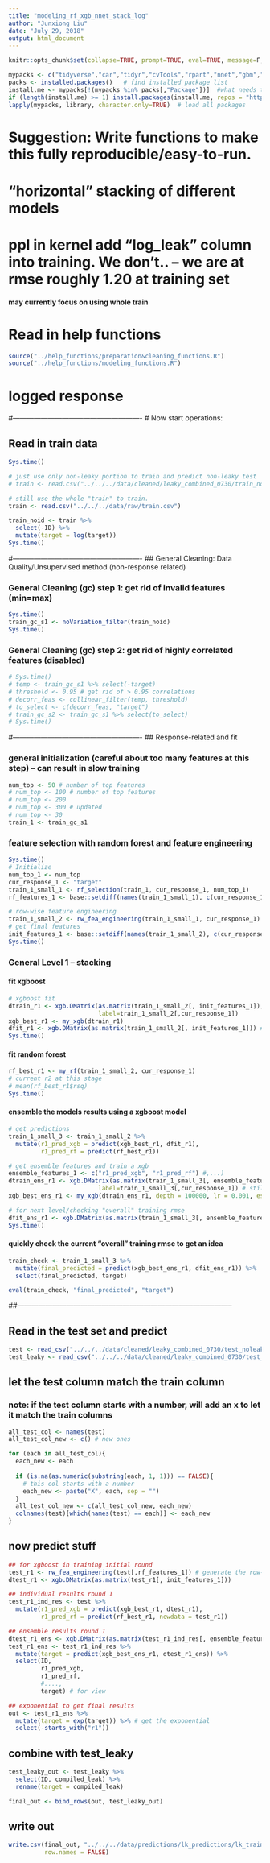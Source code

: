 ```yaml
---
title: "modeling_rf_xgb_nnet_stack_log"
author: "Junxiong Liu"
date: "July 29, 2018"
output: html_document
---
```


```r
knitr::opts_chunk$set(collapse=TRUE, prompt=TRUE, eval=TRUE, message=F, include=T,comment=NULL,fig.width = 5, warning = FALSE, fig.height = 3,tidy.opts=list(width.cutoff=50),tidy=TRUE,cache = TRUE)
```

```r
mypacks <- c("tidyverse","car","tidyr","cvTools","rpart","nnet","gbm","yaImpute","randomForest", "xgboost","readr")  # what packages are needed?
packs <- installed.packages()   # find installed package list
install.me <- mypacks[!(mypacks %in% packs[,"Package"])]  #what needs to be installed?
if (length(install.me) >= 1) install.packages(install.me, repos = "http://cran.us.r-project.org")   # install (if needed)
lapply(mypacks, library, character.only=TRUE)  # load all packages
```

# Suggestion: Write functions to make this fully reproducible/easy-to-run.

# "horizontal" stacking of different models

# ppl in kernel add "log_leak" column into training. We don't.. -- we are at rmse roughly 1.20 at training set

#### may currently focus on using whole train

# Read in help functions
```r
source("../help_functions/preparation&cleaning_functions.R")
source("../help_functions/modeling_functions.R")
```

# logged response

#-------------------------------------------------------
# Now start operations:

## Read in train data
```r
Sys.time()

# just use only non-leaky portion to train and predict non-leaky test
# train <- read.csv("../../../data/cleaned/leaky_combined_0730/train_noleak.csv")

# still use the whole "train" to train.
train <- read.csv("../../../data/raw/train.csv")

train_noid <- train %>% 
  select(-ID) %>%
  mutate(target = log(target))
Sys.time()
```

#-------------------------------------------------------
## General Cleaning: Data Quality/Unsupervised method (non-response related)

### General Cleaning (gc) step 1: get rid of invalid features (min=max)
```r
Sys.time()
train_gc_s1 <- noVariation_filter(train_noid)
Sys.time()
```

### General Cleaning (gc) step 2: get rid of highly correlated features (disabled)
```r
# Sys.time()
# temp <- train_gc_s1 %>% select(-target)
# threshold <- 0.95 # get rid of > 0.95 correlations
# decorr_feas <- collinear_filter(temp, threshold)
# to_select <- c(decorr_feas, "target")
# train_gc_s2 <- train_gc_s1 %>% select(to_select)
# Sys.time()
```

#-------------------------------------------------------
## Response-related and fit

### general initialization (careful about too many features at this step) -- can result in slow training
```r
num_top <- 50 # number of top features
# num_top <- 100 # number of top features
# num_top <- 200
# num_top <- 300 # updated
# num_top <- 30
train_1 <- train_gc_s1
```

### feature selection with random forest and feature engineering
```r
Sys.time()
# Initialize
num_top_1 <- num_top
cur_response_1 <- "target"
train_1_small_1 <- rf_selection(train_1, cur_response_1, num_top_1)
rf_features_1 <- base::setdiff(names(train_1_small_1), c(cur_response_1)) # for testing correspondence

# row-wise feature engineering
train_1_small_2 <- rw_fea_engineering(train_1_small_1, cur_response_1)
# get final features
init_features_1 <- base::setdiff(names(train_1_small_2), c(cur_response_1))
Sys.time()
```

### General Level 1 -- stacking

#### fit xgboost
```r
# xgboost fit
dtrain_r1 <- xgb.DMatrix(as.matrix(train_1_small_2[, init_features_1]), 
                         label=train_1_small_2[,cur_response_1])
xgb_best_r1 <- my_xgb(dtrain_r1)
dfit_r1 <- xgb.DMatrix(as.matrix(train_1_small_2[, init_features_1])) # fit on train for prediction
Sys.time()
```

#### fit random forest
```r
rf_best_r1 <- my_rf(train_1_small_2, cur_response_1)
# current r2 at this stage
# mean(rf_best_r1$rsq)
Sys.time()
```

#### ensemble the models results using a xgboost model
```r
# get predictions
train_1_small_3 <- train_1_small_2 %>% 
  mutate(r1_pred_xgb = predict(xgb_best_r1, dfit_r1),
         r1_pred_rf = predict(rf_best_r1))

# get ensemble features and train a xgb
ensemble_features_1 <- c("r1_pred_xgb", "r1_pred_rf") #,...)
dtrain_ens_r1 <- xgb.DMatrix(as.matrix(train_1_small_3[, ensemble_features_1]), 
                         label=train_1_small_3[,cur_response_1]) # still same target
xgb_best_ens_r1 <- my_xgb(dtrain_ens_r1, depth = 100000, lr = 0.001, es = 5) # will need a super deep tree to accomodate small learning rate (i.e. 0.001) -- currently: 0.82 test rmse with lr=0.03 -- able to converge within 2500

# for next level/checking "overall" training rmse
dfit_ens_r1 <- xgb.DMatrix(as.matrix(train_1_small_3[, ensemble_features_1])) # fit on train for prediction
Sys.time()
```


#### quickly check the current "overall" training rmse to get an idea
```r
train_check <- train_1_small_3 %>%
  mutate(final_predicted = predict(xgb_best_ens_r1, dfit_ens_r1)) %>%
  select(final_predicted, target)

eval(train_check, "final_predicted", "target")
```


##--------------------------------------------------------------------------------------------

## Read in the test set and predict
```r
test <- read_csv("../../../data/cleaned/leaky_combined_0730/test_noleak.csv")
test_leaky <- read_csv("../../../data/cleaned/leaky_combined_0730/test_leak.csv")
```

## let the test column match the train column
### note: if the test column starts with a number, will add an x to let it match the train columns
```r
all_test_col <- names(test)
all_test_col_new <- c() # new ones

for (each in all_test_col){
  each_new <- each
  
  if (is.na(as.numeric(substring(each, 1, 1))) == FALSE){ 
    # this col starts with a number
    each_new <- paste("X", each, sep = "")
  }
  all_test_col_new <- c(all_test_col_new, each_new)
  colnames(test)[which(names(test) == each)] <- each_new
}
```

## now predict stuff
```r
## for xgboost in training initial round
test_r1 <- rw_fea_engineering(test[,rf_features_1]) # generate the row-wise features for test
dtest_r1 <- xgb.DMatrix(as.matrix(test_r1[, init_features_1]))

## individual results round 1
test_r1_ind_res <- test %>% 
  mutate(r1_pred_xgb = predict(xgb_best_r1, dtest_r1),
         r1_pred_rf = predict(rf_best_r1, newdata = test_r1))

## ensemble results round 1
dtest_r1_ens <- xgb.DMatrix(as.matrix(test_r1_ind_res[, ensemble_features_1]))
test_r1_ens <- test_r1_ind_res %>%
  mutate(target = predict(xgb_best_ens_r1, dtest_r1_ens)) %>% 
  select(ID, 
         r1_pred_xgb,
         r1_pred_rf,
         #....,
         target) # for view

## exponential to get final results
out <- test_r1_ens %>% 
  mutate(target = exp(target)) %>% # get the exponential
  select(-starts_with("r1"))
```

## combine with test_leaky
```r
test_leaky_out <- test_leaky %>% 
  select(ID, compiled_leak) %>%
  rename(target = compiled_leak)

final_out <- bind_rows(out, test_leaky_out)
```

## write out
```r
write.csv(final_out, "../../../data/predictions/lk_predictions/lk_trainwhole_top50rf_rfxgbens_fullTuned.csv", 
          row.names = FALSE)
```


```r

```


















